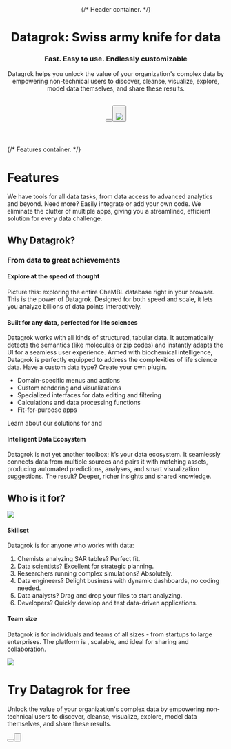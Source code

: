 <!-- markdownlint-disable first-line-h1 -->


<Header>
{/* Header container. */}

# Datagrok: Swiss army knife for data

### Fast. Easy to use. Endlessly customizable

Datagrok helps you unlock the value of your organization's complex data by empowering non-technical users to discover, cleanse, visualize, explore, model data themselves, and share these results.

<br/>  
<Button label="Get a Demo" type="outline" size="large"/> 
<Button label="Try Now" type="primary" size="large"/>
<br/>
<Image src="/docusaurus_img/new/hero.gif" frame/>
</Header>

<Features>
{/* Features container. */}

# Features
We have tools for all data tasks, from data access to advanced analytics and beyond. Need more? Easily integrate or add your own code. We eliminate the clutter of multiple apps, giving you a streamlined, efficient solution for every data challenge.

<TabGroup>
<Tab 
    name = "Access"
    title = "Access"
    description = "Get your data from anywhere - databases, web services, cloud storage, pipelines (or write your own script). If it's machine-readable, we can work with it!"
    slides = {[
        {
            text: "40+ connectors to databases and file shares (or create your own)",
            image: "/docusaurus_img/slides/access-db-connect.png"
        },
        {
            text: "1,000+ services exposed via OpenAPI",
            image: "/docusaurus_img/slides/access-open-api.png"
        },
        {
            text: "Browse relational database schemas",
            image: "/docusaurus_img/slides/access-schema-browser.gif"
        },
        {
            text: "Create, edit, and debug queries with visual tools",
            image: "/docusaurus_img/slides/no-image.png"
        },
        {
            text: "Save query results as dynamic dashboards, no codig needed.",
            image: "/docusaurus_img/slides/no-image.png"
        }
    ]}
    link = "https://datagrok.ai/help/#access"
/>
<Tab 
    name = "Govern"
    title = "Govern"
    description = "Use catalogs, data lineage tools, audit, and usage analysis to take control. Your data is FAIR and secure."
    slides = {[
        {
            text: "Control who, what, where, and how: roles, groups, privileges, flexible authentication, secrets managers",
            image: "/docusaurus_img/slides/no-image.png"
        },
        {
            text: "Centralized, metadata-annotated catalog of entities. Manage everything: data, connections, projects, users, and more",
            image: "/docusaurus_img/slides/govern-catalogue.gif"
        },
        {
            text: "Secure by design",
            image: "/docusaurus_img/slides/govern-secure-by-design.png"
        },
        {
            text: "Built-in data provenance, data lineage, impact analysis, usage analysis, and audit tools.",
            image: "/docusaurus_img/slides/no-image.png"
        }
    ]}
    link = "https://datagrok.ai/help/#govern"
/>
<Tab 
    name = "Transform"
    title = "Transform"
    description = "Prep your data with clicks and drags. Choose from 500+ functions. Link, join, aggregate, address missing values, and more - visually or programmatically."
    slides = {[
        {
            text: "Aggregate, join, filter, and edit data",
            image: "/docusaurus_img/slides/aggregate.gif"
        },
        {
            text: "500+ available functions, or write your own in JavaScript, Python, R (or any other language that compiles to WASM)",
            image: "/docusaurus_img/slides/transform-functions.gif"
        },
        {
            text: "Record and apply macros, use in pipelines",
            image: "/docusaurus_img/slides/console-macros.gif"
        },
        {
            text: "See, edit, and apply query transformations.",
            image: "/docusaurus_img/slides/transform-edit.png"
        }
    ]}
    link = "https://datagrok.ai/help/#transform"
/>
<Tab 
    name = "Explore"
    title = "Explore"
    description = "Slice, dice, and visualize your data. Render millions of data points interactively and find patterns. Build dynamic dashboards in seconds. Loaded with automated statistical hypothesis testing, data enrichment, and contextual suggestions."
    slides = {[
        {
            text: "50+ interactive viewers for synchronized, dynamic dashboards",
            image: "/docusaurus_img/slides/viewers-interaction-main.gif"
        },
        {
            text: "Integration with visualizations in R, Python, or Julia",
            image: "/docusaurus_img/slides/scripting-visualizations.png"
        },
        {
            text: "Built-in regression and formula lines, confidence intervals, correlations, and statistics",
            image: "/docusaurus_img/slides/explore-statistics.png"
        },
        {
            text: "Automatic detection of outliers, missing values, or incorrect data types.",
            image: "/docusaurus_img/slides/no-image.png"
        }
    ]}
    link = "https://datagrok.ai/help/#explore"
/>
<Tab 
    name = "Compute"
    title = "Compute"
    description = "Write in any language, annotate, publish, and apply scientific models, methods, and apps. Solve differential equations and run simulations for complex processes."
    slides = {[
        {
            text: "500+ functions, or write your own in R, Python, or JavaScript",
            image: "/docusaurus_img/slides/transform-functions.gif"
        },
        {
            text: "Metadata-annotated scripts with cross-language support",
            image: "/docusaurus_img/slides/auto-ui-queries.png"
        },
        {
            text: "Scalable and reproducible computations, model lifecycle management",
            image: "/docusaurus_img/slides/no-image.png"
        },
        {
            text: "Auto-generated UI.",
            image: "/docusaurus_img/slides/auto-ui-queries.png"
        }
    ]}
    link = "https://datagrok.ai/help/datagrok/#compute"
/>
<Tab 
    name = "Learn"
    title = "Learn"
    description = "No-code modeling. State-of-the-art cheminformatics engines and ML toolkit included."
    slides = {[
        {
            text: "Train, assess, apply, and share models (or integrate your own)",
            image: "/docusaurus_img/slides/predictive-modeling.gif"
        },
        {
            text: "Native support for R, Python, Julia, Matlab, and Octave",
            image: "/docusaurus_img/slides/no-image.png"
        },
        {
            text: "Open any dataset with a Jupyter notebook",
            image: "/docusaurus_img/slides/jupyter-notebooks.gif"
        },
        {
            text: "ML toolkit: statistical hypothesis testing, multivariate analysis, dimensionality reduction, clustering, variance analysis.",
            image: "/docusaurus_img/slides/no-image.png"
        }
    ]}
    link = "https://datagrok.ai/help/datagrok/#learn"
/>
<Tab 
    name = "Collaborate"
    title = "Collaborate"
    description = "Share anything with anyone. Collaborate on decision-making. Open source plugins are free to use under the MIT license."
    slides = {[
        {
            text: "Share within Datagrok, as a URL link, or integrate: REST API, JS API, or embed as an iframe",
            image: "/docusaurus_img/slides/share-sharing.gif"
        },
        {
            text: "50+ open source plugins, including specialized ones for cheminformatics, bioinformatics, NLP, and others",
            image: "/docusaurus_img/slides/plugins-list.gif"
        },
        {
            text: "Data annotations, team discussions",
            image: "/docusaurus_img/slides/share-forum.png"
        },
        {
            text: "Community forum for ideas, support, and feedback.",
            image: "/docusaurus_img/slides/forum.png"
        }
    ]}
    link = "https://datagrok.ai/help/datagrok/#collaborate"
/>
<Tab 
    name = "Extend"
    title = "Extend"
    description = "Customize anything, from context actions to UI elements. Fast development and deployment time with seamless integration."
    slides = {[
        {
            text: "JavaScript API for extending Datagrok",
            image: "/docusaurus_img/slides/no-image.png"
        },
        {
            text: "App marketplace: use or customize ours, build your own, or integrate with third party apps",
            image: "/docusaurus_img/slides/no-image.png"
        },
        {
            text: "Developer tools, UI toolkit",
            image: "/docusaurus_img/slides/no-image.png"
        },
        {
            text: "Comprehensive help: wiki, exercises, community forum.",
            image: "/docusaurus_img/slides/no-image.png"
        }
    ]}
    link = "https://datagrok.ai/help/datagrok/#extend"
/>
</TabGroup>
</Features>

<Section color="var(--ifm-color-gray-100)">

# Why Datagrok?
### From data to great achievements

<Row>
<Slider
    name = "slide-1"
    slides = {[
        { image: "/docusaurus_img/slides/no-image.png" },
    ]}
    link = {{
        label: "Learn what makes it so fast",
        href: "https://datagrok.ai/help/datagrok/#learn"
    }}
>

#### Explore at the speed of thought
Picture this: exploring the entire CheMBL database right in your browser. This is the power of Datagrok. Designed for both speed and scale, it lets you analyze billions of data points interactively.
</Slider>
</Row>

<Row>
<Slider
    name = "slide-2"
    slides = {[
        { image: "/docusaurus_img/slides/no-image.png" },
    ]}
>

#### Built for any data, perfected for life sciences
Datagrok works with all kinds of structured, tabular data. It automatically detects the semantics  (like molecules or zip codes) and instantly adapts the UI for a seamless user experience. Armed with biochemical intelligence, Datagrok is perfectly equipped to address the complexities of life science data. Have a custom data type? Create your own plugin.

- Domain-specific menus and actions
- Custom rendering and visualizations
- Specialized interfaces for data editing and filtering
- Calculations and data processing functions
- Fit-for-purpose apps

Learn about our solutions for <Link href="https://datagrok.ai/cheminformatics" label="cheminformatics"/> and <Link href="https://datagrok.ai/macromolecules" label="bioinformatics"/>

</Slider>
</Row>

<Row>
<Slider
    name = "slide-3"
    slides = {[
        { image: "/docusaurus_img/slides/no-image.png" },
    ]}
    link = {{
        label: "Learn what makes it so flexible",
        href: "https://datagrok.ai/help/datagrok/#what-makes-it-so-flexible"
    }}
>

#### Intelligent Data Ecosystem
Datagrok is not yet another toolbox; it’s your data ecosystem. It seamlessly connects data from multiple sources and pairs it with matching assets, producing automated predictions, analyses, and smart visualization suggestions. The result? Deeper, richer insights and shared knowledge.

</Slider>
</Row>
</Section>

<Section>

# Who is it for?
<Row>
<Col col="col-lg-6">

<Image src="/docusaurus_img/slides/no-image.png"/>

</Col>
<Col col="col-lg-6">

#### Skillset
Datagrok is for anyone who works with data:
1. Chemists analyzing SAR tables? Perfect fit.
2. Data scientists? Excellent for strategic planning.
3. Researchers running complex simulations? Absolutely.
4. Data engineers? Delight business with dynamic dashboards, no coding needed.
5. Data analysts? Drag and drop your files to start analyzing.
6. Developers? Quickly develop and test data-driven applications.

</Col>
</Row>

<Row>
<Col col="col-lg-6">

#### Team size
Datagrok is for individuals and teams of all sizes - from startups to large enterprises. The platform is <Link href="https://datagrok.ai/enterprise" label="enterprise-ready"/>, scalable, and ideal for sharing and collaboration.

</Col>
<Col col="col-lg-6">

<Image src="/docusaurus_img/slides/no-image.png"/>

</Col>
</Row>
</Section>

<Cpa>

# Try Datagrok for free
Unlock the value of your organization's complex data by empowering non-technical users to discover, cleanse, visualize, explore, model data themselves, and share these results.

<Button label='Get a Demo' href="#" size="large"/><Button label='Try Now' href="#" type="primary" size="large"/>
</Cpa>
